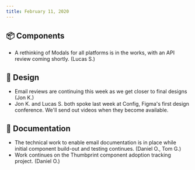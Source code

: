 ```yaml
---
title: February 11, 2020
---
```


## 📦 Components

-   A rethinking of Modals for all platforms is in the works, with an API review coming shortly. (Lucas S.)

## 🍭 Design

-   Email reviews are continuing this week as we get closer to final designs (Jon K.)
-   Jon K. and Lucas S. both spoke last week at Config, Figma's first design conference. We'll send out videos when they become available.

## 📖 Documentation

-   The technical work to enable email documentation is in place while initial component build-out and testing continues. (Daniel O., Tom G.)
-   Work continues on the Thumbprint component adoption tracking project. (Daniel O.)
